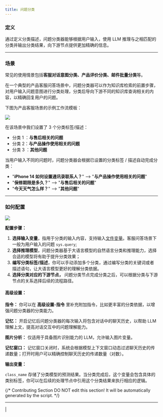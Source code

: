 ```yaml
---
title: 问题分类
---
```


### **定义**

通过定义分类描述，问题分类器能够根据用户输入，使用 LLM 推理与之相匹配的分类并输出分类结果，向下游节点提供更加精确的信息。

***

### **场景**

常见的使用情景包括**客服对话意图分类、产品评价分类、邮件批量分类**等。

在一个典型的产品客服问答场景中，问题分类器可以作为知识库检索的前置步骤，对用户输入问题意图进行分类处理，分类后导向下游不同的知识库查询相关的内容，以精确回复用户的问题。

下图为产品客服场景的示例工作流模板：

![](https://assets-docs.dify.ai/dify-enterprise-mintlify/zh_CN/guides/workflow/node/465d730a4b7eaa2005e7268a086bdd1a.png)

在该场景中我们设置了 3 个分类标签/描述：

* 分类 1 ：**与售后相关的问题**
* 分类 2：**与产品操作使用相关的问题**
* 分类 3 ：**其他问题**

当用户输入不同的问题时，问题分类器会根据已设置的分类标签 / 描述自动完成分类：

* "**iPhone 14 如何设置通讯录联系人？**" —> "**与产品操作使用相关的问题**"
* "**保修期限是多久？**" —> "**与售后相关的问题**"
* "**今天天气怎么样？**" —> "**其他问题**"

***

### 如何配置

![](https://assets-docs.dify.ai/dify-enterprise-mintlify/zh_CN/guides/workflow/node/923c4cbc6956fe8925895b812802a24b.png)

**配置步骤：**

1. **选择输入变量**，指用于分类的输入内容，支持输入[文件变量](/zh-hans/guides/workflow/variables)。客服问答场景下一般为用户输入的问题 `sys.query`;
2. **选择推理模型**，问题分类器基于大语言模型的自然语言分类和推理能力，选择合适的模型将有助于提升分类效果；
3. **编写分类标签/描述**，你可以手动添加多个分类，通过编写分类的关键词或者描述语句，让大语言模型更好的理解分类依据。
4. **选择分类对应的下游节点，** 问题分类节点完成分类之后，可以根据分类与下游节点的关系选择后续的流程路径。

#### **高级设置：**

**指令：** 你可以在 **高级设置-指令** 里补充附加指令，比如更丰富的分类依据，以增强问题分类器的分类能力。

**记忆：** 开启记忆后问题分类器的每次输入将包含对话中的聊天历史，以帮助 LLM 理解上文，提高对话交互中的问题理解能力。

**图片分析：** 仅适用于具备图片识别能力的 LLM，允许输入图片变量。

**记忆窗口：** 记忆窗口关闭时，系统会根据模型上下文窗口动态过滤聊天历史的传递数量；打开时用户可以精确控制聊天历史的传递数量（对数）。

**输出变量：**

`class_name` 存储了分类模型的预测结果。当分类完成后，这个变量会包含具体的类别标签，你可以在后续的处理节点中引用这个分类结果来执行相应的逻辑。

{/*
Contributing Section
DO NOT edit this section!
It will be automatically generated by the script.
*/}

---

[  ](https://github.com/langgenius/dify-docs/edit/main/zh-hans/guides/workflow/node/question-classifier.mdx) | [  ](https://github.com/langgenius/dify-docs/issues/new?template=docs.yml)

